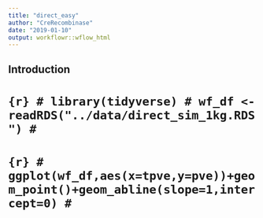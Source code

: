 ```yaml
---
title: "direct_easy"
author: "CreRecombinase"
date: "2019-01-10"
output: workflowr::wflow_html
---
```


## Introduction

# ```{r}
# library(tidyverse)
# wf_df <- readRDS("../data/direct_sim_1kg.RDS")
# ```
# 
# ```{r}
# ggplot(wf_df,aes(x=tpve,y=pve))+geom_point()+geom_abline(slope=1,intercept=0)
# ```

